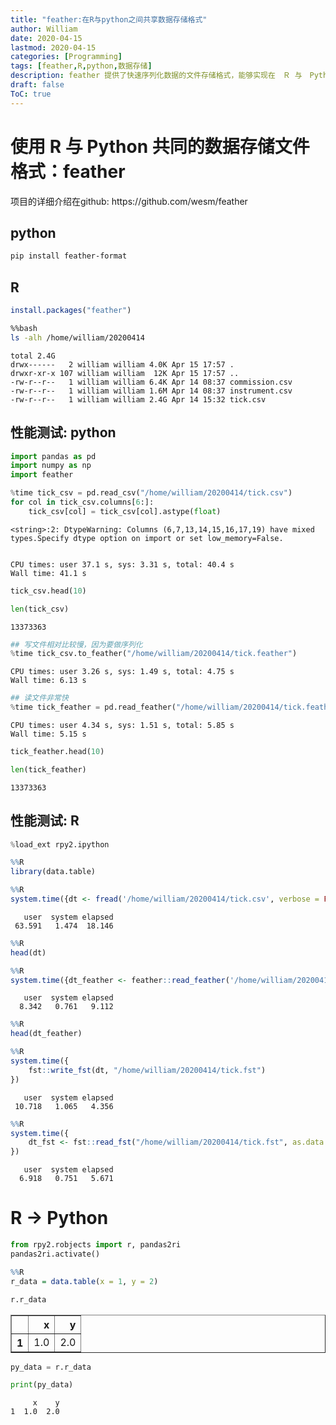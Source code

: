 ```yaml
---
title: "feather:在R与python之间共享数据存储格式"
author: William
date: 2020-04-15
lastmod: 2020-04-15
categories: [Programming]
tags: [feather,R,python,数据存储]
description: feather 提供了快速序列化数据的文件存储格式，能够实现在　Ｒ 与　Python 之间共享数据存储对象。 
draft: false
ToC: true
---
```






# 使用 R 与 Python 共同的数据存储文件格式：feather

项目的详细介绍在github: https://github.com/wesm/feather

## python

```bash
pip install feather-format
```

## R

```r
install.packages("feather")
```


```bash
%%bash
ls -alh /home/william/20200414
```

    total 2.4G
    drwx------   2 william william 4.0K Apr 15 17:57 .
    drwxr-xr-x 107 william william  12K Apr 15 17:57 ..
    -rw-r--r--   1 william william 6.4K Apr 14 08:37 commission.csv
    -rw-r--r--   1 william william 1.6M Apr 14 08:37 instrument.csv
    -rw-r--r--   1 william william 2.4G Apr 14 15:32 tick.csv


## 性能测试: python


```python
import pandas as pd
import numpy as np
import feather
```


```python
%time tick_csv = pd.read_csv("/home/william/20200414/tick.csv")
for col in tick_csv.columns[6:]:
    tick_csv[col] = tick_csv[col].astype(float)
```

    <string>:2: DtypeWarning: Columns (6,7,13,14,15,16,17,19) have mixed types.Specify dtype option on import or set low_memory=False.


    CPU times: user 37.1 s, sys: 3.31 s, total: 40.4 s
    Wall time: 41.1 s



```python
tick_csv.head(10)
```



```python
len(tick_csv)
```




    13373363




```python
## 写文件相对比较慢，因为要做序列化
%time tick_csv.to_feather("/home/william/20200414/tick.feather")
```

    CPU times: user 3.26 s, sys: 1.49 s, total: 4.75 s
    Wall time: 6.13 s



```python
## 读文件非常快
%time tick_feather = pd.read_feather("/home/william/20200414/tick.feather")
```

    CPU times: user 4.34 s, sys: 1.51 s, total: 5.85 s
    Wall time: 5.15 s



```python
tick_feather.head(10)
```




```python
len(tick_feather)
```




    13373363



## 性能测试: R


```python
%load_ext rpy2.ipython
```


```r
%%R
library(data.table)
```


```r
%%R
system.time({dt <- fread('/home/william/20200414/tick.csv', verbose = FALSE, showProgress = FALSE)})
```

       user  system elapsed 
     63.591   1.474  18.146 



```r
%%R
head(dt)
```


```r
%%R
system.time({dt_feather <- feather::read_feather('/home/william/20200414/tick.feather')})
```

       user  system elapsed 
      8.342   0.761   9.112 



```r
%%R
head(dt_feather)
```



```r
%%R
system.time({
    fst::write_fst(dt, "/home/william/20200414/tick.fst")
})
```

       user  system elapsed 
     10.718   1.065   4.356 



```r
%%R
system.time({
    dt_fst <- fst::read_fst("/home/william/20200414/tick.fst", as.data.table = TRUE)
})
```

       user  system elapsed 
      6.918   0.751   5.671 


# R -> Python


```python
from rpy2.robjects import r, pandas2ri
pandas2ri.activate()
```


```r
%%R
r_data = data.table(x = 1, y = 2)
```


```python
r.r_data
```




<div>
<style scoped>
    .dataframe tbody tr th:only-of-type {
        vertical-align: middle;
    }


    .dataframe tbody tr th {
        vertical-align: top;
    }
    
    .dataframe thead th {
        text-align: right;
    }

</style>

<table border="1" class="dataframe">
  <thead>
    <tr style="text-align: right;">
      <th></th>
      <th>x</th>
      <th>y</th>
    </tr>
  </thead>
  <tbody>
    <tr>
      <th>1</th>
      <td>1.0</td>
      <td>2.0</td>
    </tr>
  </tbody>
</table>

</div>




```python
py_data = r.r_data
```


```python
print(py_data)
```

         x    y
    1  1.0  2.0

